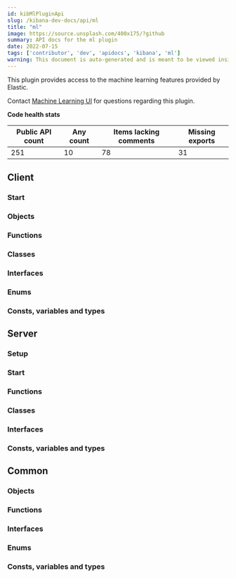```yaml
---
id: kibMlPluginApi
slug: /kibana-dev-docs/api/ml
title: "ml"
image: https://source.unsplash.com/400x175/?github
summary: API docs for the ml plugin
date: 2022-07-15
tags: ['contributor', 'dev', 'apidocs', 'kibana', 'ml']
warning: This document is auto-generated and is meant to be viewed inside our experimental, new docs system. Reach out in #docs-engineering for more info.
---
```


This plugin provides access to the machine learning features provided by Elastic.

Contact [Machine Learning UI](https://github.com/orgs/elastic/teams/ml-ui) for questions regarding this plugin.

**Code health stats**

| Public API count  | Any count | Items lacking comments | Missing exports |
|-------------------|-----------|------------------------|-----------------|
| 251 | 10 | 78 | 31 |

## Client

### Start
<DocDefinitionList data={[mlObj.client.start]}/>

### Objects
<DocDefinitionList data={mlObj.client.objects}/>

### Functions
<DocDefinitionList data={mlObj.client.functions}/>

### Classes
<DocDefinitionList data={mlObj.client.classes}/>

### Interfaces
<DocDefinitionList data={mlObj.client.interfaces}/>

### Enums
<DocDefinitionList data={mlObj.client.enums}/>

### Consts, variables and types
<DocDefinitionList data={mlObj.client.misc}/>

## Server

### Setup
<DocDefinitionList data={[mlObj.server.setup]}/>

### Start
<DocDefinitionList data={[mlObj.server.start]}/>

### Functions
<DocDefinitionList data={mlObj.server.functions}/>

### Classes
<DocDefinitionList data={mlObj.server.classes}/>

### Interfaces
<DocDefinitionList data={mlObj.server.interfaces}/>

### Consts, variables and types
<DocDefinitionList data={mlObj.server.misc}/>

## Common

### Objects
<DocDefinitionList data={mlObj.common.objects}/>

### Functions
<DocDefinitionList data={mlObj.common.functions}/>

### Interfaces
<DocDefinitionList data={mlObj.common.interfaces}/>

### Enums
<DocDefinitionList data={mlObj.common.enums}/>

### Consts, variables and types
<DocDefinitionList data={mlObj.common.misc}/>

